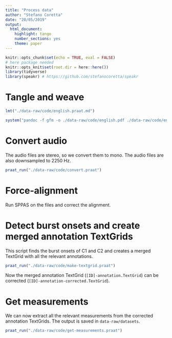 ```yaml
---
title: "Process data"
author: "Stefano Coretta"
date: "20/05/2019"
output: 
  html_document: 
    highlight: tango
    number_sections: yes
    theme: paper
---
```


```r
knitr::opts_chunk$set(echo = TRUE, eval = FALSE)
# here package needed
knitr::opts_knit$set(root.dir = here::here())
library(tidyverse)
library(speakr) # https://github.com/stefanocoretta/speakr
```

# Tangle and weave

```r
lmt("./data-raw/code/english.praat.md")
```

```r
system("pandoc -f gfm -o ./data-raw/code/english.pdf ./data-raw/code/english.praat.md -N --syntax-definition=/Users/stefano/.pandoc/pandoc-praat/praat.xml --highlight-style=/Users/stefano/.pandoc/flamenco.theme --metadata-file=./data-raw/code/english.yaml")
```

# Convert audio

The audio files are stereo, so we convert them to mono. The audio files are also downsampled to 2250 Hz.

```r
praat_run("./data-raw/code/convert.praat")
```

# Force-alignment

Run SPPAS on the files and correct the alignment.

# Detect burst onsets and create merged annotation TextGrids

This script finds the burst onsets of C1 and C2 and creates a merged TextGrid with all the relevant annotations.

```r
praat_run("./data-raw/code/make-textgrid.praat")
```

Now the merged annotation TextGrid (`[ID]-annotation.TextGrid`) can be corrected (`[ID]-annotation-corrected.TextGrid`).

# Get measurements

We can now extract all the relevant measurements from the corrected annotation TextGrids. The output is saved in `data-raw/datasets`.

```r
praat_run("./data-raw/code/get-measurements.praat")
```
